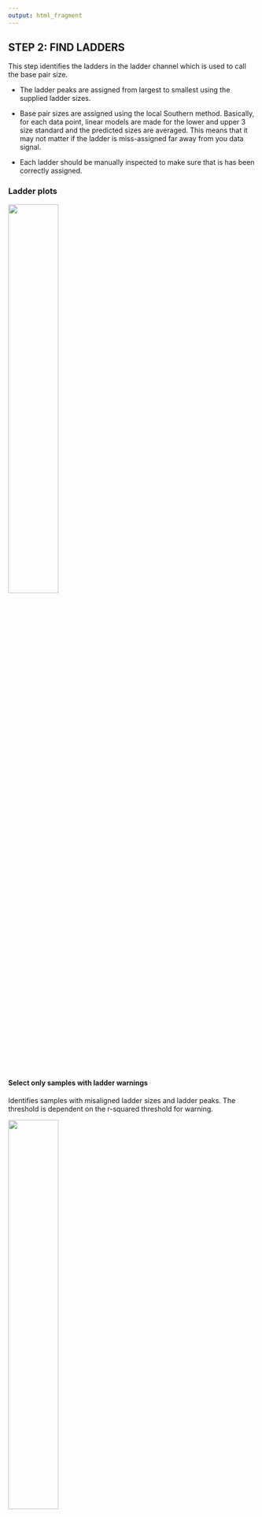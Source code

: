 ```yaml
---
output: html_fragment
---
```


## STEP 2: FIND LADDERS
This step identifies the ladders in the ladder channel which is used to call the base pair size.

-   The ladder peaks are assigned from largest to smallest using the supplied ladder sizes.

-   Base pair sizes are assigned using the local Southern method. Basically, for each data point, linear models are made for the lower and upper 3 size standard and the predicted sizes are averaged. This means that it may not matter if the ladder is miss-assigned far away from you data signal.

-   Each ladder should be manually inspected to make sure that is has been correctly assigned.

### Ladder plots

![](find_ladders/ladder_params_figs/Ladder_plot.png){width=45%}


#### Select only samples with ladder warnings
Identifies samples with misaligned ladder sizes and ladder peaks. The threshold is dependent on the r-squared threshold for warning.

![](find_ladders/ladder_params_figs/Ladder_table.png){width=45%}

#### Ladder R-squared Table
Table of R-squared values derived from a linear regression of data signal and size for every 3 consecutive ladder sizes. Values closer to 1 indicate a better fit.

#### Ladder Summary Table
Table of the average and minimum R-squared values of the Ladder R-squared table for each sample.

### Settings
![](find_ladders/ladder_params_figs/Settings.png){width=20%}

#### Ladder Sizes	
Base pair sizes of ladder used in fragment analysis.

#### Input Ladder Starting Scan Position	
Indicate the scan number to start looking for ladder peaks. Usually this can be automatically found (when set to NULL) since there's a big spike right at the start. However, if your ladder peaks are taller than the big spike, you will need to set this starting scan number manually.

#### Interactive ladder fixing
If the ladders are are not assigned correctly, you can interactively fix them.

![](find_ladders/ladder_params_figs/ladder_fixing.gif){width=800px}

### Advanced Settings

#### Minimum Peak Signal	
Minimum height of peak from smoothed signal. Note that the smoothing applied to the signal lowers the value, so you need to select a value lower than what you see on the plot.

#### Apply Zero Floor	
If set to TRUE, all negative values will be set to zero. This can help deal with cases where there are peaks in the negative direction that interfere with peak detection.

#### Scan Subset	
Filter the ladder and data signal between the selected scans (eg scan_subset = c(3000, 5000)).

#### Ladder Selection Window
In the ladder assigning algorithm, the we iterate through the scans in blocks and test their linear fit ( We can assume that the ladder is linear over a short distance) This value defines how large that block of peaks should be.

#### Max Combinations	
What is the maximum number of ladder combinations that should be tested.

#### Smoothing Window	
numeric: ladder signal smoothing window size passed
```r
#TOODO
#change how custom ladder input works


```
